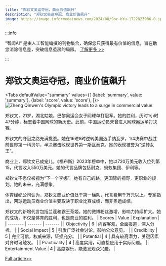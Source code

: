 ```yaml
---
title: "郑钦文奥运夺冠，商业价值飙升"
description: "郑钦文奥运夺冠，商业价值飙升"
image: https://image.informedainews.com/2024/08/Soc-bYu-1722823986-0.jpg
---
```



:::info

“智闻AI“ 是由人工智能编撰的刊物集合，确保您只获得最有价值的信息，旨在助您消除信息差，突破信息茧房的局限。  [了解更多 >>](/)

:::

# 郑钦文奥运夺冠，商业价值飙升


<Tabs
	defaultValue="summary"
	values={[
	{label: 'summary', value: 'summary'},
	{label: 'score', value: 'score'},
]}>
<TabItem value="summary">
<img
  src="https://image.informedainews.com/2024/08/Soc-bYu-1722823986-0.jpg"
  alt="Zheng Qinwen's Olympic victory leads to a surge in commercial value."
/>



郑钦文，21岁，湖北姑娘，巴黎奥运会女子网球单打冠军。她的胜利，历时1小时47分钟，标志着中国网球的新历史。此前，中国运动员未曾进入网球奥运单打决赛。

郑钦文的夺冠之路充满挑战。她在16进8时逆转美国选手纳瓦罗，1/4决赛中战胜前世界第一科贝尔，半决赛击败现世界第一斯瓦泰克。她的表现被誉为“逆转女王”。

商业上，郑钦文已成宠儿。《福布斯》2023年榜单中，她以720万美元收入位列第15，代言收入550万美元。她的代言品牌包括耐克、蚂蚁集团、伊利等。

郑钦文不愿仅被视为“下一个李娜”。她有自己的路，更国际的视野，更职业的规划。她的未来，充满想象。

体育经纪公司认为，郑钦文商业价值处于第一梯队，代言费用千万元以上。专家指出，网球运动员商业价值主要取决于职业比赛成绩，而非奥运成绩。

郑钦文的新增代言包括兰蔻和霸王茶姬。她的微博粉丝激增，影响力持续扩大。她的成功，不仅是体育的胜利，也是商业的胜利。
</TabItem>
<TabItem value="score">
	| Scores     | Value   | Explanation |
	| -------- | ------- | ------- |
	| Objectivity  | 6    | 内容客观，全面报道，深入分析。    |
	| Social Impact | 5     | 引发广泛社会讨论，影响公众意见。    |
	| Credibility    | 5    | 完全可信，权威来源，证据充分。    |
	| Potential    | 4    | 具有较高潜力，关键因素对齐时可触发。    |
	| Practicality    | 4    | 高度实用，可直接应用于实际问题。    |
	| Entertainment Value    | 4    | 高度娱乐，能激发观众兴趣。    |
</TabItem>
</Tabs>

[Full article>>](https://www.36kr.com/p/2890656696769410)
